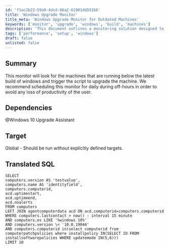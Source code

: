 ```yaml
---
id: 'f1ac2b23-59a0-4dcd-86a2-61901dd551b6'
title: 'Windows Upgrade Monitor'
title_meta: 'Windows Upgrade Monitor for Outdated Machines'
keywords: ['monitor', 'upgrade', 'windows', 'build', 'machines']
description: 'This document outlines a monitoring solution designed to identify machines running below the latest Windows build and trigger an upgrade script. It is recommended to schedule this monitor daily during off-hours to minimize user productivity loss.'
tags: ['performance', 'setup', 'windows']
draft: false
unlisted: false
---
```

## Summary

This monitor will look for the machines that are running below the latest build of windows and trigger the script to upgrade the machine. We recommend scheduling this monitor for daily during off-hours in order to avoid any loss of productivity of the user.

## Dependencies

@Windows 10 Upgrade Assistant

## Target

Global - Should be run without explicitly defined targets.

## Translated SQL

```
SELECT 
computers.version AS 'testvalue',
computers.name AS 'identityfield',
computers.computerid,
acd.uptimestart,
acd.uptimeend,
acd.noalerts
FROM computers
LEFT JOIN agentcomputerdata acd ON acd.computerid=computers.computerid
WHERE computers.lastcontact > now() - interval 15 minute 
AND computers.os LIKE '%windows 10%' 
AND computers.version \< '10.0.19044' 
AND computers.computerid in(select computerid from computerpatchpolicies where installpolicy IN(SELECT ID FROM installsoftwarepolicies WHERE updatemode IN(5,6)))
LIMIT 10
```












